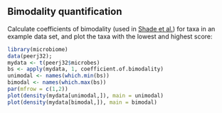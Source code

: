 ## Bimodality quantification

Calculate coefficients of bimodality (used in [Shade et
al.](http://mbio.asm.org/content/5/4/e01371-14)) for taxa in an
example data set, and plot the taxa with the lowest and highest score:

```r
library(microbiome)
data(peerj32); 
mydata <- t(peerj32$microbes)
bs <- apply(mydata, 1, coefficient.of.bimodality)
unimodal <- names(which.min(bs))
bimodal <- names(which.max(bs))
par(mfrow = c(1,2))
plot(density(mydata[unimodal,]), main = unimodal)
plot(density(mydata[bimodal,]), main = bimodal)
```

